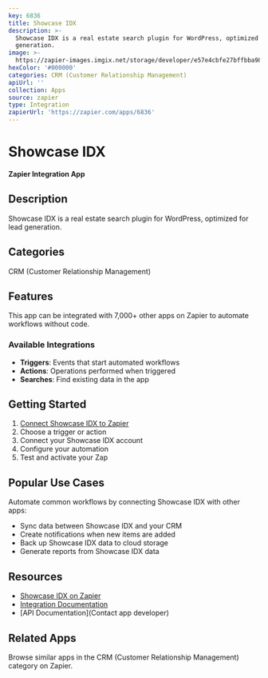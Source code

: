 ```yaml
---
key: 6836
title: Showcase IDX
description: >-
  Showcase IDX is a real estate search plugin for WordPress, optimized for lead
  generation.
image: >-
  https://zapier-images.imgix.net/storage/developer/e57e4cbfe27bffbba9803c6b6b516530_2.png?auto=format%2Ccompress&ixlib=python-3.0.0&q=50
hexColor: '#000000'
categories: CRM (Customer Relationship Management)
apiUrl: ''
collection: Apps
source: zapier
type: Integration
zapierUrl: 'https://zapier.com/apps/6836'
---
```

# Showcase IDX

**Zapier Integration App**

## Description

Showcase IDX is a real estate search plugin for WordPress, optimized for lead generation.

## Categories

CRM (Customer Relationship Management)

## Features

This app can be integrated with 7,000+ other apps on Zapier to automate workflows without code.

### Available Integrations

- **Triggers**: Events that start automated workflows
- **Actions**: Operations performed when triggered
- **Searches**: Find existing data in the app

## Getting Started

1. [Connect Showcase IDX to Zapier](https://zapier.com/apps/6836)
2. Choose a trigger or action
3. Connect your Showcase IDX account
4. Configure your automation
5. Test and activate your Zap

## Popular Use Cases

Automate common workflows by connecting Showcase IDX with other apps:

- Sync data between Showcase IDX and your CRM
- Create notifications when new items are added
- Back up Showcase IDX data to cloud storage
- Generate reports from Showcase IDX data

## Resources

- [Showcase IDX on Zapier](https://zapier.com/apps/6836)
- [Integration Documentation](https://zapier.com/apps/6836/integrations)
- [API Documentation](Contact app developer)

## Related Apps

Browse similar apps in the CRM (Customer Relationship Management) category on Zapier.
